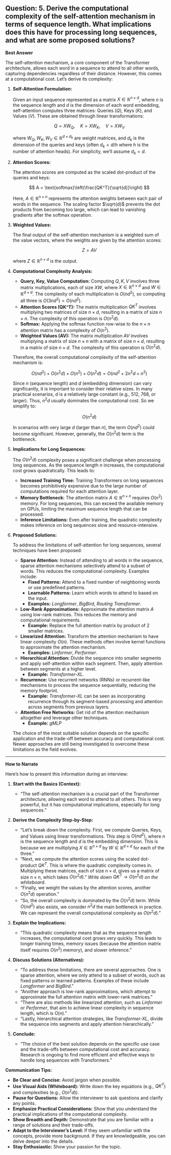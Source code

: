 ## Question: 5. Derive the computational complexity of the self-attention mechanism in terms of sequence length. What implications does this have for processing long sequences, and what are some proposed solutions?

**Best Answer**

The self-attention mechanism, a core component of the Transformer architecture, allows each word in a sequence to attend to all other words, capturing dependencies regardless of their distance. However, this comes at a computational cost. Let's derive its complexity:

1.  **Self-Attention Formulation:**

    Given an input sequence represented as a matrix $X \in \mathbb{R}^{n \times d}$, where $n$ is the sequence length and $d$ is the dimension of each word embedding, self-attention computes three matrices: Queries ($Q$), Keys ($K$), and Values ($V$).  These are obtained through linear transformations:

    $$
    Q = XW_Q, \quad K = XW_K, \quad V = XW_V
    $$

    where $W_Q, W_K, W_V \in \mathbb{R}^{d \times d_k}$ are weight matrices, and $d_k$ is the dimension of the queries and keys (often $d_k = d/h$ where $h$ is the number of attention heads).  For simplicity, we'll assume $d_k=d$.

2.  **Attention Scores:**

    The attention scores are computed as the scaled dot-product of the queries and keys:

    $$
    A = \text{softmax}\left(\frac{QK^T}{\sqrt{d}}\right)
    $$

    Here, $A \in \mathbb{R}^{n \times n}$ represents the attention weights between each pair of words in the sequence.  The scaling factor $\sqrt{d}$ prevents the dot products from becoming too large, which can lead to vanishing gradients after the softmax operation.

3.  **Weighted Values:**

    The final output of the self-attention mechanism is a weighted sum of the value vectors, where the weights are given by the attention scores:

    $$
    Z = AV
    $$

    where $Z \in \mathbb{R}^{n \times d}$ is the output.

4.  **Computational Complexity Analysis:**

    *   **Query, Key, Value Computation:** Computing $Q, K, V$ involves three matrix multiplications, each of size $XW$, where $X \in \mathbb{R}^{n \times d}$ and $W \in \mathbb{R}^{d \times d}$. The complexity of each multiplication is $O(n d^2)$, so computing all three is $O(3nd^2) = O(nd^2)$.
    *   **Attention Scores (QK^T):** The matrix multiplication $QK^T$ involves multiplying two matrices of size $n \times d$, resulting in a matrix of size $n \times n$. The complexity of this operation is $O(n^2 d)$.
    *   **Softmax:** Applying the softmax function row-wise to the $n \times n$ attention matrix has a complexity of $O(n^2)$.
    *   **Weighted Values (AV):** The matrix multiplication $AV$ involves multiplying a matrix of size $n \times n$ with a matrix of size $n \times d$, resulting in a matrix of size $n \times d$. The complexity of this operation is $O(n^2 d)$.

    Therefore, the overall computational complexity of the self-attention mechanism is:

    $$
    O(nd^2) + O(n^2 d) + O(n^2) + O(n^2 d) = O(nd^2 + 2n^2d + n^2)
    $$

    Since $n$ (sequence length) and $d$ (embedding dimension) can vary significantly, it is important to consider their relative sizes. In many practical scenarios, $d$ is a relatively large constant (e.g., 512, 768, or larger). Thus, $n^2d$ usually dominates the computational cost. So we simplify to:

    $$
    O(n^2 d)
    $$

    In scenarios with very large $d$ (larger than $n$), the term $O(nd^2)$ could become significant. However, generally, the $O(n^2 d)$ term is the bottleneck.

5.  **Implications for Long Sequences:**

    The $O(n^2 d)$ complexity poses a significant challenge when processing long sequences.  As the sequence length $n$ increases, the computational cost grows quadratically.  This leads to:

    *   **Increased Training Time:** Training Transformers on long sequences becomes prohibitively expensive due to the large number of computations required for each attention layer.
    *   **Memory Bottleneck:** The attention matrix $A \in \mathbb{R}^{n \times n}$ requires $O(n^2)$ memory.  For long sequences, this can exceed the available memory on GPUs, limiting the maximum sequence length that can be processed.
    *   **Inference Limitations:**  Even after training, the quadratic complexity makes inference on long sequences slow and resource-intensive.

6.  **Proposed Solutions:**

    To address the limitations of self-attention for long sequences, several techniques have been proposed:

    *   **Sparse Attention:** Instead of attending to all words in the sequence, sparse attention mechanisms selectively attend to a subset of words. This reduces the computational complexity. Examples include:
        *   **Fixed Patterns:** Attend to a fixed number of neighboring words or use predefined patterns.
        *   **Learnable Patterns:**  Learn which words to attend to based on the input.
        *   **Examples:** *Longformer*, *BigBird*, *Routing Transformer*.

    *   **Low-Rank Approximations:** Approximate the attention matrix $A$ using low-rank matrices. This reduces the memory and computational requirements.
        *   **Example:**  Replace the full attention matrix by product of 2 smaller matrices.

    *   **Linearized Attention:**  Transform the attention mechanism to have linear complexity $O(n)$. These methods often involve kernel functions to approximate the attention mechanism.
        *   **Examples:** *Linformer*, *Performer*.

    *   **Hierarchical Attention:**  Divide the sequence into smaller segments and apply self-attention within each segment.  Then, apply attention between segments at a higher level.
        *   **Example:** *Transformer-XL*.

    *   **Recurrence:** Use recurrent networks (RNNs) or recurrent-like mechanisms to process the sequence sequentially, reducing the memory footprint.
         *   **Example:** *Transformer-XL* can be seen as incorporating recurrence through its segment-based processing and attention across segments from previous layers.

    *   **Attention Free Networks:** Get rid of the attention mechanism altogether and leverage other techniques.
         *   **Example:** *gMLP*

    The choice of the most suitable solution depends on the specific application and the trade-off between accuracy and computational cost. Newer approaches are still being investigated to overcome these limitations as the field evolves.

---

**How to Narrate**

Here's how to present this information during an interview:

1.  **Start with the Basics (Context):**

    *   "The self-attention mechanism is a crucial part of the Transformer architecture, allowing each word to attend to all others. This is very powerful, but it has computational implications, especially for long sequences."

2.  **Derive the Complexity Step-by-Step:**

    *   "Let's break down the complexity. First, we compute Queries, Keys, and Values using linear transformations. This step is $O(nd^2)$, where $n$ is the sequence length and $d$ is the embedding dimension. This is because we are multiplying $X \in \mathbb{R}^{n \times d}$ by $W \in \mathbb{R}^{d \times d}$ for each of the three."
    *   "Next, we compute the attention scores using the scaled dot-product $QK^T$. This is where the quadratic complexity comes in.  Multiplying these matrices, each of size $n \times d$, gives us a matrix of size $n \times n$, which takes $O(n^2 d)$." *Write down*  $QK^T \rightarrow O(n^2d)$ *on the whiteboard.*
    *   "Finally, we weight the values by the attention scores, another $O(n^2 d)$ operation."
    *   "So, the overall complexity is dominated by the $O(n^2 d)$ term.  While $O(nd^2)$ also exists, we consider $n^2d$ the main bottleneck in practice. We can represent the overall computational complexity as $O(n^2 d)$. "

3.  **Explain the Implications:**

    *   "This quadratic complexity means that as the sequence length increases, the computational cost grows very quickly. This leads to longer training times, memory issues (because the attention matrix itself requires $O(n^2)$ memory), and slower inference."

4.  **Discuss Solutions (Alternatives):**

    *   "To address these limitations, there are several approaches. One is sparse attention, where we only attend to a subset of words, such as fixed patterns or learned patterns.  Examples of these include *Longformer* and *BigBird*."
    *   "Another approach is low-rank approximations, which attempt to approximate the full attention matrix with lower-rank matrices."
    *   "There are also methods like linearized attention, such as *Linformer* or *Performer*, that aim to achieve linear complexity in sequence length, which is O(n)."
    *   "Lastly, hierarchical attention strategies, like *Transformer-XL*, divide the sequence into segments and apply attention hierarchically."

5.  **Conclude:**

    *   "The choice of the best solution depends on the specific use case and the trade-offs between computational cost and accuracy. Research is ongoing to find more efficient and effective ways to handle long sequences with Transformers."

**Communication Tips:**

*   **Be Clear and Concise:** Avoid jargon when possible.
*   **Use Visual Aids (Whiteboard):**  Write down the key equations (e.g., $QK^T$) and complexities (e.g., $O(n^2 d)$).
*   **Pause for Questions:**  Allow the interviewer to ask questions and clarify any points.
*   **Emphasize Practical Considerations:**  Show that you understand the practical implications of the computational complexity.
*   **Show Breadth and Depth:**  Demonstrate that you are familiar with a range of solutions and their trade-offs.
*   **Adapt to the Interviewer's Level:** If they seem unfamiliar with the concepts, provide more background. If they are knowledgeable, you can delve deeper into the details.
*   **Stay Enthusiastic:** Show your passion for the topic.
